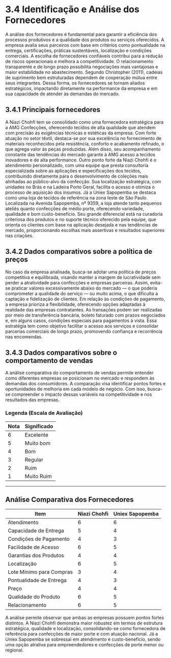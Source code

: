 
# 3.4 Identificação e Análise dos Fornecedores
A análise dos fornecedores é fundamental para garantir a eficiência dos processos produtivos e a qualidade dos produtos ou serviços oferecidos. A empresa avalia seus parceiros com base em critérios como pontualidade na entrega, certificações, práticas sustentáveis, localização e condições comerciais. A escolha de fornecedores confiáveis contribui para a redução de riscos operacionais e melhora a competitividade. O relacionamento transparente e de longo prazo possibilita negociações mais vantajosas e maior estabilidade no abastecimento. 
Segundo Christopher (2011), cadeias de suprimento bem estruturadas dependem de cooperação mútua entre seus integrantes. Dessa forma, os fornecedores se tornam aliados estratégicos, impactando diretamente na performance da empresa e em sua capacidade de atender às demandas do mercado.

## 3.4.1 Principais fornecedores
A Niazi Chohfi tem se consolidado como uma fornecedora estratégica para a AMG Confecções, oferecendo tecidos de alta qualidade que atendem com precisão às exigências técnicas e estéticas da empresa. Com forte atuação no setor têxtil, destaca-se por sua excelência no fornecimento de materiais reconhecidos pela resistência, conforto e acabamento refinado, o que agrega valor às peças produzidas. Além disso, seu acompanhamento constante das tendências do mercado garante à AMG acesso a tecidos inovadores e de alta performance.
Outro ponto forte da Niazi Chohfi é o atendimento personalizado, com uma equipe que presta consultoria especializada sobre as aplicações e especificações dos tecidos, contribuindo diretamente para o desenvolvimento de coleções mais alinhadas ao público-alvo da confecção. Sua localização estratégica, com unidades no Brás e na Ladeira Porto Geral, facilita o acesso e otimiza o processo de aquisição dos insumos.
Já a Uniex Sapopemba se destaca como uma loja de tecidos de referência na zona leste de São Paulo. Localizada na Avenida Sapopemba, nº 9359, a loja atende tanto pequenos ateliês quanto confecções de médio porte, oferecendo variedade, qualidade e bom custo-benefício. Seu grande diferencial está na curadoria criteriosa dos produtos e no suporte técnico oferecido pela equipe, que orienta os clientes com base na aplicação desejada e nas tendências de mercado, proporcionando escolhas mais assertivas e resultados superiores nas criações.

## 3.4.2 Dados comparativos sobre a política de preços 
No caso da empresa analisada, busca-se adotar uma política de preços competitiva e equilibrada, visando manter a margem de lucratividade sem perder a atratividade para confecções e empresas parceiras. Assim, evita-se praticar valores excessivamente abaixo do mercado — o que poderia comprometer a qualidade do serviço — ou muito acima, o que dificulta a captação e fidelização de clientes.
Em relação às condições de pagamento, a empresa prioriza a flexibilidade, oferecendo opções adaptadas à realidade das empresas contratantes. As transações podem ser realizadas por meio de transferência bancária, boleto faturado com prazos negociados e, em alguns casos, condições especiais para pagamentos à vista. Essa estratégia tem como objetivo facilitar o acesso aos serviços e consolidar parcerias comerciais de longo prazo, promovendo confiança e recorrência nas encomendas.

## 3.4.3 Dados comparativos sobre o comportamento de vendas 
A análise comparativa do comportamento de vendas permite entender como diferentes empresas se posicionam no mercado e respondem às demandas dos consumidores. 
A comparação visa identificar pontos fortes e oportunidades de melhoria em cada modelo de negócio. Com isso, busca-se compreender o impacto dessas variáveis na competitividade e nos resultados das empresas.

### Legenda (Escala de Avaliação)

| Nota | Significado     |
|------|-----------------|
| 6    | Excelente       |
| 5    | Muito bom       |
| 4    | Bom             |
| 3    | Regular         |
| 2    | Ruim            |
| 1    | Muito Ruim      |

---

## Análise Comparativa dos Fornecedores

| **Item**                   | **Niazi Chohfi** | **Uniex Sapopemba** |
|----------------------------|------------------|----------------------|
| Atendimento                | 6                | 6                    |
| Capacidade de Entrega      | 5                | 4                    |
| Condições de Pagamento     | 4                | 3                    |
| Facilidade de Acesso       | 6                | 5                    |
| Garantias dos Produtos     | 4                | 4                    |
| Localização                | 6                | 5                    |
| Lote Mínimo para Compras   | 3                | 4                    |
| Pontualidade de Entrega    | 4                | 3                    |
| Preço                      | 4                | 4                    |
| Qualidade do Produto       | 6                | 5                    |
| Relacionamento             | 6                | 5                    |

A análise permite observar que ambas as empresas possuem pontos fortes distintos. A Niazi Chohfi demonstra maior robustez em termos de estrutura estratégica, qualidade e localização, consolidando-se como fornecedora de referência para confecções de maior porte e com atuação nacional. 
Já a Uniex Sapopemba se sobressai em atendimento e custo-benefício, sendo uma opção atrativa para empreendedores e confecções de porte menor ou regional.

